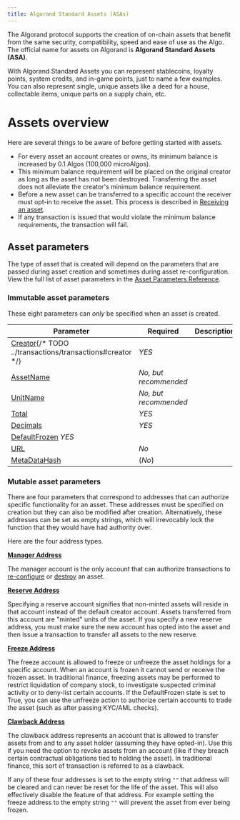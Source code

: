 ```yaml
---
title: Algorand Standard Assets (ASAs)
---
```



The Algorand protocol supports the creation of on-chain assets that benefit from the same security, compatibility, speed and ease of use as the Algo. The official name for assets on Algorand is **Algorand Standard Assets (ASA)**.

With Algorand Standard Assets you can represent stablecoins, loyalty points, system credits, and in-game points, just to name a few examples. You can also represent single, unique assets like a deed for a house, collectable items, unique parts on a supply chain, etc.

# Assets overview

Here are several things to be aware of before getting started with assets.

- For every asset an account creates or owns, its minimum balance is increased by 0.1 Algos (100,000 microAlgos).
- This minimum balance requirement will be placed on the original creator as long as the asset has not been destroyed. Transferring the asset does not alleviate the creator's minimum balance requirement.
- Before a new asset can be transferred to a specific account the receiver must opt-in to receive the asset. This process is described in [Receiving an asset](/concepts/assets/asset-operations#receiving-an-asset).
- If any transaction is issued that would violate the minimum balance requirements, the transaction will fail.

## Asset parameters

The type of asset that is created will depend on the parameters that are passed during asset creation and sometimes during asset re-configuration. View the full list of asset parameters in the [Asset Parameters Reference](/concepts/transactions/transactions#asset-parameters).

### Immutable asset parameters

These eight parameters can _only_ be specified when an asset is created.

| **Parameter**                                                            | Required              | Description |
| ------------------------------------------------------------------------ | --------------------- | ----------- |
| [Creator](FUTURELINK){/* TODO ../transactions/transactions#creator */}   | _YES_                 |             |
| [AssetName](/concepts/transactions/transactions#assetname)               | _No, but recommended_ |             |
| [UnitName](/concepts/transactions/transactions#unitname)                 | _No, but recommended_ |             |
| [Total](/concepts/transactions/transactions#total)                       | _YES_                 |             |
| [Decimals](/concepts/transactions/transactions#decimals)                 | _YES_                 |             |
| [DefaultFrozen](/concepts/transactions/transactions#defaultfrozen) _YES_ |                       |
| [URL](/concepts/transactions/transactions#url)                           | _No_                  |             |
| [MetaDataHash](/concepts/transactions/transactions#metadatahash)         | (_No_)                |             |

### Mutable asset parameters

There are four parameters that correspond to addresses that can authorize specific functionality for an asset. These addresses must be specified on creation but they can also be modified after creation. Alternatively, these addresses can be set as empty strings, which will irrevocably lock the function that they would have had authority over.

Here are the four address types.

[**Manager Address**](/concepts/transactions/transactions#manageraddr)

The manager account is the only account that can authorize transactions to [re-configure](/concepts/assets/asset-operations#updating-assets) or [destroy](/concepts/assets/asset-operations#deleting-assets) an asset.

[**Reserve Address**](/concepts/transactions/transactions#reserveaddr)

Specifying a reserve account signifies that non-minted assets will reside in that account instead of the default creator account. Assets transferred from this account are "minted" units of the asset. If you specify a new reserve address, you must make sure the new account has opted into the asset and then issue a transaction to transfer all assets to the new reserve.

[**Freeze Address**](/concepts/transactions/transactions#freezeaddr)

The freeze account is allowed to freeze or unfreeze the asset holdings for a specific account. When an account is frozen it cannot send or receive the frozen asset. In traditional finance, freezing assets may be performed to restrict liquidation of company stock, to investigate suspected criminal activity or to deny-list certain accounts. If the DefaultFrozen state is set to True, you can use the unfreeze action to authorize certain accounts to trade the asset (such as after passing KYC/AML checks).

[**Clawback Address**](/concepts/transactions/transactions#clawbackaddr)

The clawback address represents an account that is allowed to transfer assets from and to any asset holder (assuming they have opted-in). Use this if you need the option to revoke assets from an account (like if they breach certain contractual obligations tied to holding the asset). In traditional finance, this sort of transaction is referred to as a clawback.

If any of these four addresses is set to the empty string `""` that address will be cleared and can never be reset for the life of the asset. This will also effectively disable the feature of that address. For example setting the freeze address to the empty string `""` will prevent the asset from ever being frozen.
